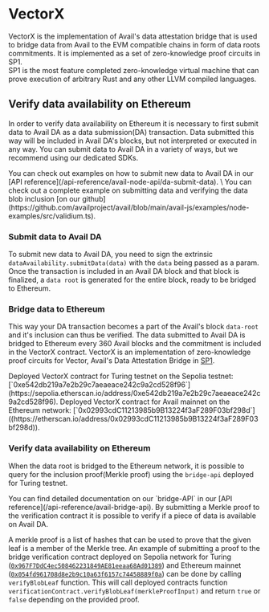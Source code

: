 
# VectorX

VectorX is the implementation of Avail's data attestation bridge that is used to bridge
data from Avail to the EVM compatible chains in form of data roots commitments. It is implemented as a set of
zero-knowledge proof circuits in SP1. \
SP1 is the most feature completed zero-knowledge virtual machine
that can prove execution of arbitrary Rust and any other LLVM compiled languages.

## Verify data availability on Ethereum

In order to verify data availability on Ethereum it is necessary
to first submit data to Avail DA as a data submission(DA) transaction. Data
submitted this way will be included in Avail DA's blocks, but not
interpreted or executed in any way. 
You can submit data to Avail DA in a variety of ways, but we recommend using our dedicated SDKs.

<Callout type="info">  
You can check out examples on how to submit new data to Avail DA in our [API reference](/api-reference/avail-node-api/da-submit-data). \
You can check out a complete example on submitting data and verifying the data blob inclusion [on our github](https://github.com/availproject/avail/blob/main/avail-js/examples/node-examples/src/validium.ts).
</Callout>

<Steps>

### Submit data to Avail DA
To submit new data to Avail DA, you need to sign the extrinsic `dataAvailability.submitData(data)` with the `data` being passed as a param.
Once the transaction is included in an Avail DA block and that block is finalized, a `data root` is generated for the entire block, ready to be bridged to
Ethereum.

### Bridge data to Ethereum
This way your DA transaction becomes a part of the Avail's block `data-root` and it's inclusion can thus be verified.
The data submitted to Avail DA is bridged to Ethereum every 360 Avail blocks and the commitment is included in the VectorX contract.
VectorX is an implementation of zero-knowledge proof circuits for Vector, Avail's Data Attestation Bridge in [SP1](https://github.com/succinctlabs/sp1-vector).

<Callout type="info">
Deployed VectorX contract for Turing testnet on the Sepolia testnet: [`0xe542db219a7e2b29c7aeaeace242c9a2cd528f96`](https://sepolia.etherscan.io/address/0xe542db219a7e2b29c7aeaeace242c9a2cd528f96).
Deployed VectorX contract for Avail mainnet on the Ethereum network: [`0x02993cdC11213985b9B13224f3aF289F03bf298d`]((https://etherscan.io/address/0x02993cdC11213985b9B13224f3aF289F03bf298d)).
</Callout>

### Verify data availability on Ethereum
When the data root is bridged to the Ethereum network, it is possible to query for the inclusion proof(Merkle proof) using the `bridge-api`
deployed for Turing testnet.

<Callout type="info">
You can find detailed documentation on our `bridge-API` in our [API reference](/api-reference/avail-bridge-api).
</Callout>

<Callout type="info">
By submitting a Merkle proof to the verification contract it is possible to verify if a piece of data is available on Avail DA. 

A merkle proof is a list of hashes that can be used to prove that the given leaf is a member of the Merkle tree. An example of submitting a proof to the bridge verification contract
deployed on Sepolia network for Turing ([`0x967F7DdC4ec508462231849AE81eeaa68Ad01389`](https://sepolia.etherscan.io/address/0x967F7DdC4ec508462231849AE81eeaa68Ad01389))
and Ethereum mainnet ([`0x054fd961708d8e2b9c10a63f6157c74458889f0a`](https://etherscan.io/address/0x054fd961708d8e2b9c10a63f6157c74458889f0a))
can be done by calling `verifyBlobLeaf` function.
This will call deployed contracts function `verificationContract.verifyBlobLeaf(merkleProofInput)`
and return `true` or `false` depending on the provided proof.
</Callout>

</Steps>
